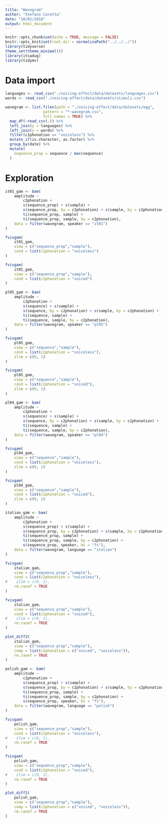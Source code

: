 ```yaml
---
title: "Wavegram"
author: "Stefano Coretta"
date: "10/01/2018"
output: html_document
---
```


```r
knitr::opts_chunk$set(echo = TRUE, message = FALSE)
knitr::opts_knit$set(root.dir = normalizePath("../../../"))
library(tidyverse)
theme_set(theme_minimal())
library(itsadug)
library(tidymv)
```

# Data import

```r
languages <- read_csv("./voicing-effect/data/datasets/languages.csv")
words <- read_csv("./voicing-effect/data/datasets/stimuli.csv")

wavegram <- list.files(path = "./voicing-effect/data/datasets/egg",
                 pattern = "*-wavegram.csv",
                 full.names = TRUE) %>%
  map_df(~read_csv(.)) %>%
  left_join(y = languages) %>%
  left_join(y = words) %>%
  filter(c1phonation == "voiceless") %>%
  mutate_if(is.character, as.factor) %>%
  group_by(date) %>%
  mutate(
    sequence_prop = sequence / max(sequence)
  )
```

# Exploration

```r
it01_gam <- bam(
    amplitude ~
        c2phonation +
        s(sequence_prop) + s(sample) +
        s(sequence_prop, by = c2phonation) + s(sample, by = c2phonation) +
        ti(sequence_prop, sample) +
        ti(sequence_prop, sample, by = c2phonation),
    data = filter(wavegram, speaker == "it01")
)
```

```r
fvisgam(
    it01_gam,
    view = c("sequence_prop","sample"),
    cond = list(c2phonation = "voiceless")
)

fvisgam(
    it01_gam,
    view = c("sequence_prop","sample"),
    cond = list(c2phonation = "voiced")
)
```

```r
pl05_gam <- bam(
    amplitude ~
        c2phonation +
        s(sequence) + s(sample) +
        s(sequence, by = c2phonation) + s(sample, by = c2phonation) +
        ti(sequence, sample) +
        ti(sequence, sample, by = c2phonation),
    data = filter(wavegram, speaker == "pl05")
)
```

```r
fvisgam(
    pl05_gam,
    view = c("sequence","sample"),
    cond = list(c2phonation = "voiceless"),
    zlim = c(0, 1)
)

fvisgam(
    pl05_gam,
    view = c("sequence","sample"),
    cond = list(c2phonation = "voiced"),
    zlim = c(0, 1)
)
```

```r
pl04_gam <- bam(
    amplitude ~
        c2phonation +
        s(sequence) + s(sample) +
        s(sequence, by = c2phonation) + s(sample, by = c2phonation) +
        ti(sequence, sample) +
        ti(sequence, sample, by = c2phonation),
    data = filter(wavegram, speaker == "pl04")
)
```

```r
fvisgam(
    pl04_gam,
    view = c("sequence","sample"),
    cond = list(c2phonation = "voiceless"),
    zlim = c(0, 1)
)

fvisgam(
    pl04_gam,
    view = c("sequence","sample"),
    cond = list(c2phonation = "voiced"),
    zlim = c(0, 1)
)
```

```r
italian_gam <- bam(
    amplitude ~
        c2phonation +
        s(sequence_prop) + s(sample) +
        s(sequence_prop, by = c2phonation) + s(sample, by = c2phonation) +
        ti(sequence_prop, sample) +
        ti(sequence_prop, sample, by = c2phonation) +
        s(sequence_prop, speaker, bs = "fs"),
    data = filter(wavegram, language == "italian")
)
```

```r
fvisgam(
    italian_gam,
    view = c("sequence_prop","sample"),
    cond = list(c2phonation = "voiceless"),
#    zlim = c(0, 1),
    rm.ranef = TRUE
)

fvisgam(
    italian_gam,
    view = c("sequence_prop","sample"),
    cond = list(c2phonation = "voiced"),
#    zlim = c(0, 1),
    rm.ranef = TRUE
)

plot_diff2(
    italian_gam,
    view = c("sequence_prop","sample"),
    comp = list(c2phonation = c("voiced", "voiceless")),
    rm.ranef = TRUE
)
```

```r
polish_gam <- bam(
    amplitude ~
        c2phonation +
        s(sequence_prop) + s(sample) +
        s(sequence_prop, by = c2phonation) + s(sample, by = c2phonation) +
        ti(sequence_prop, sample) +
        ti(sequence_prop, sample, by = c2phonation) +
        s(sequence_prop, speaker, bs = "fs"),
    data = filter(wavegram, language == "polish")
)
```

```r
fvisgam(
    polish_gam,
    view = c("sequence_prop","sample"),
    cond = list(c2phonation = "voiceless"),
#    zlim = c(0, 1),
    rm.ranef = TRUE
)

fvisgam(
    polish_gam,
    view = c("sequence_prop","sample"),
    cond = list(c2phonation = "voiced"),
#    zlim = c(0, 1),
    rm.ranef = TRUE
)

plot_diff2(
    polish_gam,
    view = c("sequence_prop","sample"),
    comp = list(c2phonation = c("voiced", "voiceless")),
    rm.ranef = TRUE
)
```
